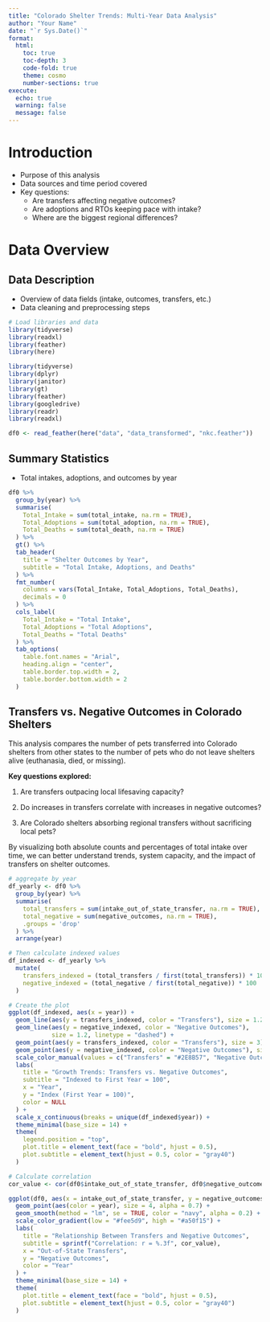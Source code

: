 ---
title: "Colorado Shelter Trends: Multi-Year Data Analysis"
author: "Your Name"
date: "`r Sys.Date()`"
format:
  html:
    toc: true
    toc-depth: 3
    code-fold: true
    theme: cosmo
    number-sections: true
execute:
  echo: true
  warning: false
  message: false
---

# Introduction

-   Purpose of this analysis\
-   Data sources and time period covered\
-   Key questions:
    -   Are transfers affecting negative outcomes?
    -   Are adoptions and RTOs keeping pace with intake?
    -   Where are the biggest regional differences?

# Data Overview

## Data Description

-   Overview of data fields (intake, outcomes, transfers, etc.)
-   Data cleaning and preprocessing steps

```{r}
# Load libraries and data
library(tidyverse)
library(readxl)
library(feather)
library(here)

library(tidyverse)
library(dplyr)
library(janitor)
library(gt)
library(feather)
library(googledrive) 
library(readr)
library(readxl)

df0 <- read_feather(here("data", "data_transformed", "nkc.feather"))
```

## Summary Statistics

-   Total intakes, adoptions, and outcomes by year

```{r}
df0 %>%
  group_by(year) %>%
  summarise(
    Total_Intake = sum(total_intake, na.rm = TRUE),
    Total_Adoptions = sum(total_adoption, na.rm = TRUE),
    Total_Deaths = sum(total_death, na.rm = TRUE)
  ) %>%
  gt() %>%
  tab_header(
    title = "Shelter Outcomes by Year",
    subtitle = "Total Intake, Adoptions, and Deaths"
  ) %>%
  fmt_number(
    columns = vars(Total_Intake, Total_Adoptions, Total_Deaths),
    decimals = 0
  ) %>%
  cols_label(
    Total_Intake = "Total Intake",
    Total_Adoptions = "Total Adoptions",
    Total_Deaths = "Total Deaths"
  ) %>%
  tab_options(
    table.font.names = "Arial",
    heading.align = "center",
    table.border.top.width = 2,
    table.border.bottom.width = 2
  )
```

## Transfers vs. Negative Outcomes in Colorado Shelters

This analysis compares the number of pets transferred into Colorado shelters from other states to the number of pets who do not leave shelters alive (euthanasia, died, or missing).

**Key questions explored:**

1. Are transfers outpacing local lifesaving capacity?

2. Do increases in transfers correlate with increases in negative outcomes?

3. Are Colorado shelters absorbing regional transfers without sacrificing local pets?

By visualizing both absolute counts and percentages of total intake over time, we can better understand trends, system capacity, and the impact of transfers on shelter outcomes.


```{r}
# aggregate by year
df_yearly <- df0 %>%
  group_by(year) %>%
  summarise(
    total_transfers = sum(intake_out_of_state_transfer, na.rm = TRUE),
    total_negative = sum(negative_outcomes, na.rm = TRUE),
    .groups = 'drop'
  ) %>%
  arrange(year)

# Then calculate indexed values
df_indexed <- df_yearly %>%
  mutate(
    transfers_indexed = (total_transfers / first(total_transfers)) * 100,
    negative_indexed = (total_negative / first(total_negative)) * 100
  )

# Create the plot
ggplot(df_indexed, aes(x = year)) +
  geom_line(aes(y = transfers_indexed, color = "Transfers"), size = 1.2) +
  geom_line(aes(y = negative_indexed, color = "Negative Outcomes"), 
            size = 1.2, linetype = "dashed") +
  geom_point(aes(y = transfers_indexed, color = "Transfers"), size = 3) +
  geom_point(aes(y = negative_indexed, color = "Negative Outcomes"), size = 3) +
  scale_color_manual(values = c("Transfers" = "#2E8B57", "Negative Outcomes" = "#DC143C")) +
  labs(
    title = "Growth Trends: Transfers vs. Negative Outcomes",
    subtitle = "Indexed to First Year = 100",
    x = "Year",
    y = "Index (First Year = 100)",
    color = NULL
  ) +
  scale_x_continuous(breaks = unique(df_indexed$year)) +
  theme_minimal(base_size = 14) +
  theme(
    legend.position = "top",
    plot.title = element_text(face = "bold", hjust = 0.5),
    plot.subtitle = element_text(hjust = 0.5, color = "gray40")
  )
```







```{r}
# Calculate correlation
cor_value <- cor(df0$intake_out_of_state_transfer, df0$negative_outcomes, use = "complete.obs")

ggplot(df0, aes(x = intake_out_of_state_transfer, y = negative_outcomes)) +
  geom_point(aes(color = year), size = 4, alpha = 0.7) +
  geom_smooth(method = "lm", se = TRUE, color = "navy", alpha = 0.2) +
  scale_color_gradient(low = "#fee5d9", high = "#a50f15") +
  labs(
    title = "Relationship Between Transfers and Negative Outcomes",
    subtitle = sprintf("Correlation: r = %.3f", cor_value),
    x = "Out-of-State Transfers",
    y = "Negative Outcomes",
    color = "Year"
  ) +
  theme_minimal(base_size = 14) +
  theme(
    plot.title = element_text(face = "bold", hjust = 0.5),
    plot.subtitle = element_text(hjust = 0.5, color = "gray40")
  )

```


